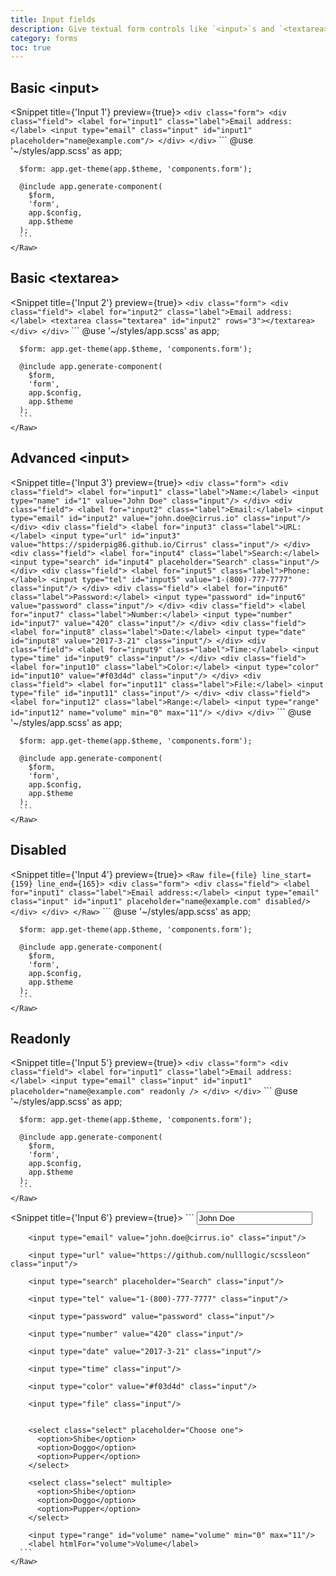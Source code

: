 ```yaml
---
title: Input fields
description: Give textual form controls like `<input>`s and `<textarea>`s an upgrade with custom styles, sizing, focus states, and more.
category: forms
toc: true
---
```


## Basic &lt;input&gt;

<Snippet title={'Input 1'} preview={true}>
  <Fragment slot="html">
    <Raw file={file} line_start={15} line_end={21}>
    ```
    <div class="form">
      <div class="field">
        <label for="input1" class="label">Email address:</label>
        <input type="email" class="input"
               id="input1" placeholder="name@example.com"/>
      </div>
    </div>
    ```
    </Raw>
  </Fragment>
  <Fragment slot="scss">
    <Raw file={file} line_start={28} line_end={37}>
      ```
      @use '~/styles/app.scss' as app;

      $form: app.get-theme(app.$theme, 'components.form');

      @include app.generate-component(
        $form,
        'form',
        app.$config,
        app.$theme
      );
      ```
    </Raw>
  </Fragment>
</Snippet>

## Basic &lt;textarea&gt;

<Snippet title={'Input 2'} preview={true}>
  <Fragment slot="html">
    <Raw file={file} line_start={49} line_end={54}>
      ```
      <div class="form">
        <div class="field">
          <label for="input2" class="label">Email address:</label>
          <textarea class="textarea" id="input2" rows="3"></textarea>
        </div>
      </div>
      ```
    </Raw>
  </Fragment>
  <Fragment slot="scss">
    <Raw file={file} line_start={61} line_end={70}>
      ```
      @use '~/styles/app.scss' as app;

      $form: app.get-theme(app.$theme, 'components.form');

      @include app.generate-component(
        $form,
        'form',
        app.$config,
        app.$theme
      );
      ```
    </Raw>
  </Fragment>
</Snippet>

## Advanced &lt;input&gt;

<Snippet title={'Input 3'} preview={true}>
  <Fragment slot="html">
    <Raw file={file} line_start={82} line_end={131}>
      ```
      <div class="form">
        <div class="field">
          <label for="input1" class="label">Name:</label>
          <input type="name" id="1" value="John Doe" class="input"/>
        </div>
        <div class="field">
          <label for="input2" class="label">Email:</label>
          <input type="email" id="input2" value="john.doe@cirrus.io" class="input"/>
        </div>
        <div class="field">
          <label for="input3" class="label">URL:</label>
          <input type="url" id="input3" value="https://spiderpig86.github.io/Cirrus" class="input"/>
        </div>
        <div class="field">
          <label for="input4" class="label">Search:</label>
          <input type="search" id="input4" placeholder="Search" class="input"/>
        </div>
        <div class="field">
          <label for="input5" class="label">Phone:</label>
          <input type="tel" id="input5" value="1-(800)-777-7777" class="input"/>
        </div>
        <div class="field">
          <label for="input6" class="label">Password:</label>
          <input type="password" id="input6" value="password" class="input"/>
        </div>
        <div class="field">
          <label for="input7" class="label">Number:</label>
          <input type="number" id="input7" value="420" class="input"/>
        </div>
        <div class="field">
          <label for="input8" class="label">Date:</label>
          <input type="date" id="input8" value="2017-3-21" class="input"/>
        </div>
        <div class="field">
          <label for="input9" class="label">Time:</label>
          <input type="time" id="input9" class="input"/>
        </div>
        <div class="field">
          <label for="input10" class="label">Color:</label>
          <input type="color" id="input10" value="#f03d4d" class="input"/>
        </div>
        <div class="field">
          <label for="input11" class="label">File:</label>
          <input type="file" id="input11" class="input"/>
        </div>
        <div class="field">
          <label for="input12" class="label">Range:</label>
          <input type="range" id="input12" name="volume" min="0" max="11"/>
        </div>
      </div>
      ```
    </Raw>
  </Fragment>
  <Fragment slot="scss">
    <Raw file={file} line_start={138} line_end={147}>
      ```
      @use '~/styles/app.scss' as app;

      $form: app.get-theme(app.$theme, 'components.form');

      @include app.generate-component(
        $form,
        'form',
        app.$config,
        app.$theme
      );
      ```
    </Raw>
  </Fragment>
</Snippet>

## Disabled

<Snippet title={'Input 4'} preview={true}>
  <Fragment slot="html">
    ```
    <Raw file={file} line_start={159} line_end={165}>
      <div class="form">
        <div class="field">
          <label for="input1" class="label">Email address:</label>
          <input type="email" class="input"
                 id="input1" placeholder="name@example.com" disabled/>
        </div>
      </div>
    </Raw>
    ```
  </Fragment>
  <Fragment slot="scss">
    <Raw file={file} line_start={172} line_end={181}>
      ```
      @use '~/styles/app.scss' as app;

      $form: app.get-theme(app.$theme, 'components.form');

      @include app.generate-component(
        $form,
        'form',
        app.$config,
        app.$theme
      );
      ```
    </Raw>
  </Fragment>
</Snippet>

## Readonly

<Snippet title={'Input 5'} preview={true}>
  <Fragment slot="html">
    <Raw file={file} line_start={193} line_end={199}>
      ```
      <div class="form">
        <div class="field">
          <label for="input1" class="label">Email address:</label>
          <input type="email" class="input"
                 id="input1" placeholder="name@example.com" readonly />
        </div>
      </div>
      ```
    </Raw>
  </Fragment>
  <Fragment slot="scss">
    <Raw file={file} line_start={206} line_end={215}>
      ```
      @use '~/styles/app.scss' as app;

      $form: app.get-theme(app.$theme, 'components.form');

      @include app.generate-component(
        $form,
        'form',
        app.$config,
        app.$theme
      );
      ```
    </Raw>
  </Fragment>
</Snippet>

<Snippet title={'Input 6'} preview={true}>
  <Fragment slot="html">
    <Raw file={file} line_start={225} line_end={261}>
      ```
        <input type="name" value="John Doe" class="input"/>

        <input type="email" value="john.doe@cirrus.io" class="input"/>

        <input type="url" value="https://github.com/nulllogic/scssleon" class="input"/>

        <input type="search" placeholder="Search" class="input"/>

        <input type="tel" value="1-(800)-777-7777" class="input"/>

        <input type="password" value="password" class="input"/>

        <input type="number" value="420" class="input"/>

        <input type="date" value="2017-3-21" class="input"/>

        <input type="time" class="input"/>

        <input type="color" value="#f03d4d" class="input"/>

        <input type="file" class="input"/>


        <select class="select" placeholder="Choose one">
          <option>Shibe</option>
          <option>Doggo</option>
          <option>Pupper</option>
        </select>

        <select class="select" multiple>
          <option>Shibe</option>
          <option>Doggo</option>
          <option>Pupper</option>
        </select>

        <input type="range" id="volume" name="volume" min="0" max="11"/>
        <label htmlFor="volume">Volume</label>
      ```
    </Raw>
  </Fragment>
</Snippet>


